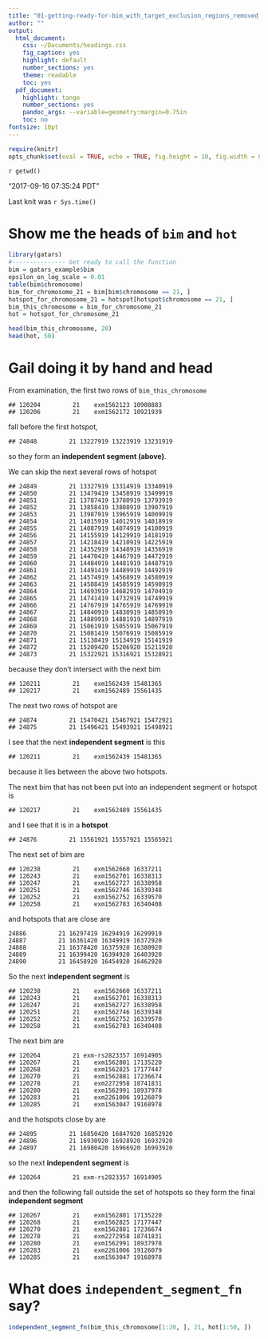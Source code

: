 ```yaml
---
title: "01-getting-ready-for-bim_with_target_exclusion_regions_removed_fn"
author: ""
output:
  html_document:
    css: ~/Documents/headings.css
    fig_caption: yes
    highlight: default
    number_sections: yes
    theme: readable
    toc: yes
  pdf_document:
    highlight: tango
    number_sections: yes
    pandoc_args: --variable=geometry:margin=0.75in
    toc: no
fontsize: 10pt
---
```

<A NAME="top"> </A>

```r
require(knitr)
opts_chunk$set(eval = TRUE, echo = TRUE, fig.height = 10, fig.width = 8, tidy=FALSE)
```

`r getwd()`  

"2017-09-16 07:35:24 PDT"

Last knit was `r Sys.time()`

# Show me the heads of `bim` and `hot`

```r
library(gatars)
#--------------- Get ready to call the function
bim = gatars_example$bim
epsilon_on_log_scale = 0.01
table(bim$chromosome)
bim_for_chromosome_21 = bim[bim$chromosome == 21, ]
hotspot_for_chromosome_21 = hotspot[hotspot$chromosome == 21, ]
bim_this_chromosome = bim_for_chromosome_21
hot = hotspot_for_chromosome_21

head(bim_this_chromosome, 20)
head(hot, 50)
```

# Gail doing it by hand and head

From examination, the first two rows of `bim_this_chromosome` 
```
## 120204         21    exm1562123 10908883
## 120206         21    exm1562172 10921939
```

fall before the first hotspot, 
```
## 24848         21 13227919 13223919 13231919
```
so they form an **independent segment (above)**.

We can skip the next several rows of hotspot 
```
## 24849         21 13327919 13314919 13340919
## 24850         21 13479419 13458919 13499919
## 24851         21 13787419 13780919 13793919
## 24852         21 13858419 13808919 13907919
## 24853         21 13987919 13965919 14009919
## 24854         21 14015919 14012919 14018919
## 24855         21 14087919 14074919 14100919
## 24856         21 14155919 14129919 14181919
## 24857         21 14218419 14210919 14225919
## 24858         21 14352919 14348919 14356919
## 24859         21 14470419 14467919 14472919
## 24860         21 14484919 14481919 14487919
## 24861         21 14491419 14489919 14492919
## 24862         21 14574919 14568919 14580919
## 24863         21 14588419 14585919 14590919
## 24864         21 14693919 14682919 14704919
## 24865         21 14741419 14732919 14749919
## 24866         21 14767919 14765919 14769919
## 24867         21 14840919 14830919 14850919
## 24868         21 14889919 14881919 14897919
## 24869         21 15061919 15055919 15067919
## 24870         21 15081419 15076919 15085919
## 24871         21 15138419 15134919 15141919
## 24872         21 15209420 15206920 15211920
## 24873         21 15322921 15316921 15328921
```

because they don't intersect with the next bim
```
## 120211         21    exm1562439 15481365
## 120217         21    exm1562489 15561435
```

The next two rows of hotspot are
```
## 24874         21 15470421 15467921 15472921
## 24875         21 15496421 15493921 15498921
```
I see that the next **independent segment** is this
```
## 120211         21    exm1562439 15481365
```
because it lies between the above two hotspots.

The next bim that has not been put into an independent segment or hotspot is
```
## 120217         21    exm1562489 15561435
```
and I see that it is in a **hotspot**
```
## 24876         21 15561921 15557921 15565921
```

The next set of bim are
```
## 120238         21    exm1562660 16337211
## 120243         21    exm1562701 16338313
## 120247         21    exm1562727 16338958
## 120251         21    exm1562746 16339348
## 120252         21    exm1562752 16339570
## 120258         21    exm1562783 16340408
```

and hotspots that are close are
```
24886         21 16297419 16294919 16299919
24887         21 16361420 16349919 16372920
24888         21 16378420 16375920 16380920
24889         21 16399420 16394920 16403920
24890         21 16458920 16454920 16462920
```

So the next **independent segment** is

```
## 120238         21    exm1562660 16337211
## 120243         21    exm1562701 16338313
## 120247         21    exm1562727 16338958
## 120251         21    exm1562746 16339348
## 120252         21    exm1562752 16339570
## 120258         21    exm1562783 16340408
```


The next bim are
```
## 120264         21 exm-rs2823357 16914905
## 120267         21    exm1562801 17135220
## 120268         21    exm1562825 17177447
## 120270         21    exm1562881 17236674
## 120278         21    exm2272958 18741831
## 120280         21    exm1562991 18937978
## 120283         21    exm2261006 19126079
## 120285         21    exm1563047 19168978
```


and the hotspots close by are
```
## 24895         21 16850420 16847920 16852920
## 24896         21 16930920 16928920 16932920
## 24897         21 16980420 16966920 16993920
```

so the next **independent segment** is
```
## 120264         21 exm-rs2823357 16914905
```
and then the following fall outside the set of hotspots so they
form the final **independent segment**
```
## 120267         21    exm1562801 17135220
## 120268         21    exm1562825 17177447
## 120270         21    exm1562881 17236674
## 120278         21    exm2272958 18741831
## 120280         21    exm1562991 18937978
## 120283         21    exm2261006 19126079
## 120285         21    exm1563047 19168978
```
# What does `independent_segment_fn` say?

```r
independent_segment_fn(bim_this_chromosome[1:20, ], 21, hot[1:50, ])
```

